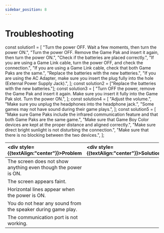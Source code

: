 ```yaml
---
sidebar_position: 8
---
```


# Troubleshooting

const solution1 = [
  "Turn the power OFF. Wait a few moments, then turn the power ON.",
  "Turn the power OFF. Remove the Game Pak and insert it again, then turn the power ON.",
  "Check if the batteries are placed correctly.",
  "If you are using a Game Link cable, turn the power OFF, and check the connection.",
  "If you are using a Game Link cable, check that both Game Paks are the same.",
  "Replace the batteries with the new batteries.",
  "If you are using the AC Adapter, make sure you insert the plug fully into the hole (External Power Supply Jack).",
];
const solution2 = ["Replace the batteries with the new batteries."];
const solution3 = [
  "Turn OFF the power, remove the Game Pak and insert it again. Make sure you insert it fully into the Game Pak slot. Turn the power ON.",
];
const solution4 = [
  "Adjust the volume.",
  "Make sure you unplug the headphones into the headphone jack.",
  "Some games may not have sound during their game plays.",
];
const solution5 = [
  "Make sure Game Paks include the infrared communication feature and that both Game Paks are the same game.",
  "Make sure that Game Boy Color devices are kept at the proper distance and aligned correctly.",
  "Make sure direct bright sunlight is not disturbing the connection.",
  "Make sure that there is no blocking between the two devices.",
];

| <div style={{textAlign:"center"}}>Problem</div>                | <div style={{textAlign:"center"}}>Solution</div> |
| :------------------------------------------------------------- | :----------------------------------------------- |
| The screen does not show anything even though the power is ON. | <List ordered={false} items={solution1}/>        |
| The screen appears faint.                                      | <List ordered={false} items={solution2}/>        |
| Horizontal lines appear when the power is ON.                  | <List ordered={false} items={solution3}/>        |
| You do not hear any sound from the speaker during game play.   | <List ordered={false} items={solution4}/>        |
| The communication port is not working.                         | <List ordered={false} items={solution5}/>        |
